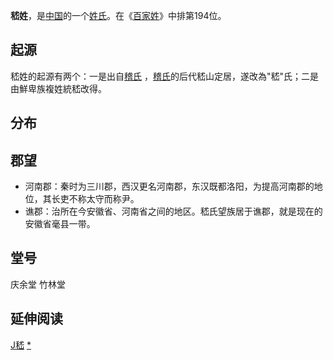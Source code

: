 {{姓氏
|姓氏=嵇
|拼音=Jī
|中国大陆=Ji
|南京官話=xi<sup>2</sup>
|台湾=ㄐㄧ
|香港=
|澳门=
|新加坡=
|马来西亚=
|越南=
|韩国=
|反切=
|同音字=
|堂号=
|郡望=[[谯郡|谯郡]]
}}

'''嵇姓'''，是[[中国|中国]]的一个[[姓氏|姓氏]]。在《[[百家姓|百家姓]]》中排第194位。

==起源==
嵇姓的起源有两个：一是出自[[稽氏|稽氏]] ，[[稽氏|稽氏]]的后代嵇山定居，遂改為"嵇"氏；二是由鮮卑族複姓統嵇改得。

==分布==

==郡望==
*河南郡：秦时为三川郡，西汉更名河南郡，东汉既都洛阳，为提高河南郡的地位，其长吏不称太守而称尹。 
*谯郡：治所在今安徽省、河南省之间的地区。嵇氏望族居于谯郡，就是现在的安徽省毫县一带。

==堂号==
庆余堂
竹林堂

== 延伸阅读 ==
{{Wikisource further reading}}

[[Category:漢姓|J嵇]]
[[Category:嵇姓|*]]